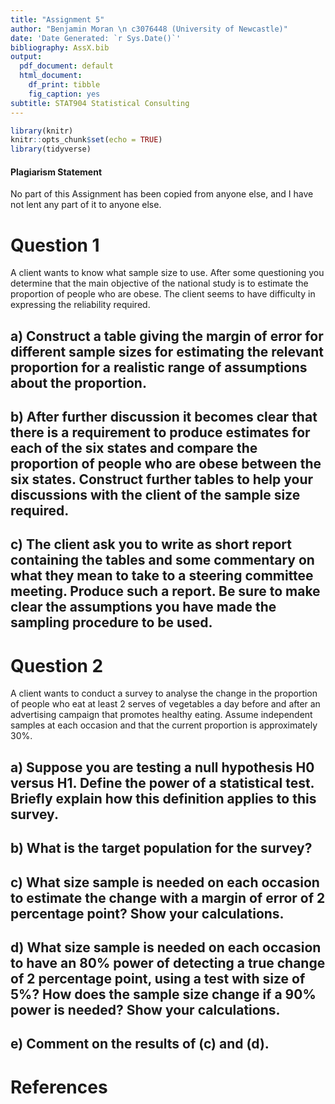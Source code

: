 ```yaml
---
title: "Assignment 5"
author: "Benjamin Moran \n c3076448 (University of Newcastle)"
date: 'Date Generated: `r Sys.Date()`'
bibliography: AssX.bib
output:
  pdf_document: default
  html_document:
    df_print: tibble
    fig_caption: yes
subtitle: STAT904 Statistical Consulting
---
```


```r
library(knitr)
knitr::opts_chunk$set(echo = TRUE)
library(tidyverse)
```

#### Plagiarism Statement 
No part of this Assignment has been copied from anyone else, and I have not lent any part of it to anyone else.

# Question 1

A client wants to know what sample size to use. After some questioning you determine that the main objective of the national study is to estimate the proportion of people who are obese. The client seems to have difficulty in expressing the reliability required.

## a) Construct a table giving the margin of error for different sample sizes for estimating the relevant proportion for a realistic range of assumptions about the proportion.

## b) After further discussion it becomes clear that there is a requirement to produce estimates for each of the six states and compare the proportion of people who are obese between the six states. Construct further tables to help your discussions with the client of the sample size required.

## c) The client ask you to write as short report containing the tables and some commentary on what they mean to take to a steering committee meeting. Produce such a report. Be sure to make clear the assumptions you have made the sampling procedure to be used.

# Question 2

A client wants to conduct a survey to analyse the change in the proportion of people who eat at least 2 serves of vegetables a day before and after an advertising campaign that promotes healthy eating. Assume independent samples at each occasion and that the current proportion is approximately 30%.

## a) Suppose you are testing a null hypothesis H0 versus H1. Define the power of a statistical test. Briefly explain how this definition applies to this survey.

## b) What is the target population for the survey?

## c) What size sample is needed on each occasion to estimate the change with a margin of error of 2 percentage point? Show your calculations.

## d) What size sample is needed on each occasion to have an 80% power of detecting a true change of 2 percentage point, using a test with size of 5%? How does the sample size change if a 90% power is needed? Show your calculations.

## e) Comment on the results of (c) and (d).

# References
